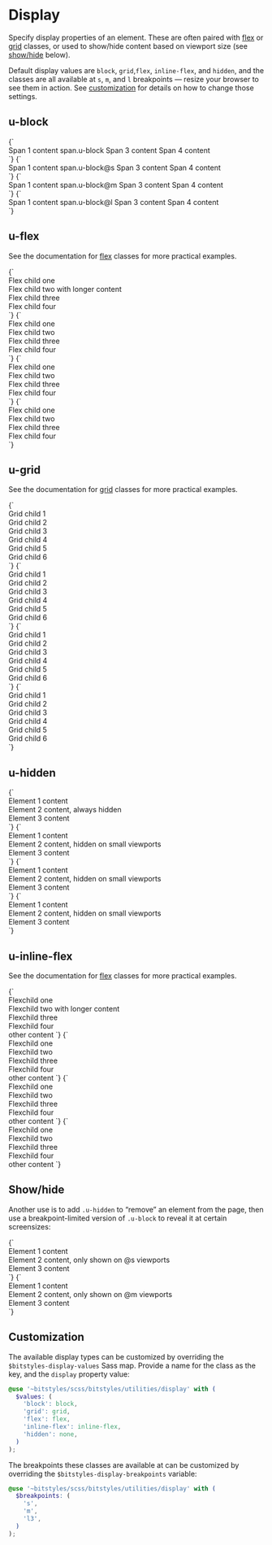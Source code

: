 
<Meta title="Utilities/display" />

# Display

Specify display properties of an element. These are often paired with [flex](/docs/utilities-flex--flex-with-grow-1-child) or [grid](/docs/utilities-grid--u-grid) classes, or used to show/hide content based on viewport size (see [show/hide](#showhide) below).

Default display values are `block`, `grid`,`flex`, `inline-flex`, and `hidden`, and the classes are all available at `s`, `m`, and `l` breakpoints — resize your browser to see them in action. See [customization](#customization) for details on how to change those settings.

## u-block

<Canvas isColumn>
  <Story name="u-block">
    {`
      <div class="u-bg-grayscale-light-1 u-padding-m">
        <span class="u-bg-grayscale-light-3 u-padding-s4">Span 1 content</span>
        <span class="u-block u-bg-grayscale-light-3 u-padding-s4">span.u-block</span>
        <span class="u-bg-grayscale-light-3 u-padding-s4">Span 3 content</span>
        <span class="u-bg-grayscale-light-3 u-padding-s4">Span 4 content</span>
      </div>
    `}
  </Story>
</Canvas>

<Canvas isColumn>
  <Story name="u-block@s">
    {`
      <div class="u-bg-grayscale-light-1 u-padding-m">
        <span class="u-bg-grayscale-light-3 u-padding-s4">Span 1 content</span>
        <span class="u-block@s u-bg-grayscale-light-3 u-padding-s4">span.u-block@s</span>
        <span class="u-bg-grayscale-light-3 u-padding-s4">Span 3 content</span>
        <span class="u-bg-grayscale-light-3 u-padding-s4">Span 4 content</span>
      </div>
    `}
  </Story>
  <Story name="u-block@m">
    {`
      <div class="u-bg-grayscale-light-1 u-padding-m">
        <span class="u-bg-grayscale-light-3 u-padding-s4">Span 1 content</span>
        <span class="u-block@m u-bg-grayscale-light-3 u-padding-s4">span.u-block@m</span>
        <span class="u-bg-grayscale-light-3 u-padding-s4">Span 3 content</span>
        <span class="u-bg-grayscale-light-3 u-padding-s4">Span 4 content</span>
      </div>
    `}
  </Story>
  <Story name="u-block@l">
    {`
      <div class="u-bg-grayscale-light-1 u-padding-m">
        <span class="u-bg-grayscale-light-3 u-padding-s4">Span 1 content</span>
        <span class="u-block@l u-bg-grayscale-light-3 u-padding-s4">span.u-block@l</span>
        <span class="u-bg-grayscale-light-3 u-padding-s4">Span 3 content</span>
        <span class="u-bg-grayscale-light-3 u-padding-s4">Span 4 content</span>
      </div>
    `}
  </Story>
</Canvas>

## u-flex

See the documentation for [flex](/docs/utilities-flex--flex-with-grow-1-child) classes for more practical examples.

<Canvas isColumn>
  <Story name="u-flex">
    {`
      <div class="u-flex u-padding-m u-bg-grayscale-light-1">
        <div class="a-card u-bg-grayscale-light-3">Flex child one</div>
        <div class="a-card u-bg-grayscale-light-3">Flex child two with longer content</div>
        <div class="a-card u-bg-grayscale-light-3">Flex child three</div>
        <div class="a-card u-bg-grayscale-light-3">Flex child four</div>
      </div>
    `}
  </Story>
</Canvas>

<Canvas isColumn>
  <Story name="u-flex@s">
    {`
      <div class="u-flex@s u-padding-m u-bg-grayscale-light-1">
        <div class="a-card u-bg-grayscale-light-3">Flex child one</div>
        <div class="a-card u-bg-grayscale-light-3">Flex child two</div>
        <div class="a-card u-bg-grayscale-light-3">Flex child three</div>
        <div class="a-card u-bg-grayscale-light-3">Flex child four</div>
      </div>
    `}
  </Story>
  <Story name="u-flex@m">
    {`
      <div class="u-flex@m u-padding-m u-bg-grayscale-light-1">
        <div class="a-card u-bg-grayscale-light-3">Flex child one</div>
        <div class="a-card u-bg-grayscale-light-3">Flex child two</div>
        <div class="a-card u-bg-grayscale-light-3">Flex child three</div>
        <div class="a-card u-bg-grayscale-light-3">Flex child four</div>
      </div>
    `}
  </Story>
  <Story name="u-flex@l">
    {`
      <div class="u-flex@l u-padding-m u-bg-grayscale-light-1">
        <div class="a-card u-bg-grayscale-light-3">Flex child one</div>
        <div class="a-card u-bg-grayscale-light-3">Flex child two</div>
        <div class="a-card u-bg-grayscale-light-3">Flex child three</div>
        <div class="a-card u-bg-grayscale-light-3">Flex child four</div>
      </div>
    `}
  </Story>
</Canvas>

## u-grid

See the documentation for [grid](/docs/utilities-grid--u-grid) classes for more practical examples.

<Canvas isColumn>
  <Story name="u-grid">
    {`
      <div class="u-grid u-gap-m u-padding-m u-bg-grayscale-light-1">
        <div class="u-bg-grayscale-light-3 u-padding-m a-card">Grid child 1</div>
        <div class="u-bg-grayscale-light-3 u-padding-m a-card">Grid child 2</div>
        <div class="u-bg-grayscale-light-3 u-padding-m a-card">Grid child 3</div>
        <div class="u-bg-grayscale-light-3 u-padding-m a-card">Grid child 4</div>
        <div class="u-bg-grayscale-light-3 u-padding-m a-card">Grid child 5</div>
        <div class="u-bg-grayscale-light-3 u-padding-m a-card">Grid child 6</div>
      </div>
    `}
  </Story>
</Canvas>

<Canvas isColumn>
  <Story name="u-grid@s">
    {`
      <div class="u-grid@s u-gap-m u-padding-m u-bg-grayscale-light-1">
        <div class="u-bg-grayscale-light-3 u-padding-m a-card">Grid child 1</div>
        <div class="u-bg-grayscale-light-3 u-padding-m a-card">Grid child 2</div>
        <div class="u-bg-grayscale-light-3 u-padding-m a-card">Grid child 3</div>
        <div class="u-bg-grayscale-light-3 u-padding-m a-card">Grid child 4</div>
        <div class="u-bg-grayscale-light-3 u-padding-m a-card">Grid child 5</div>
        <div class="u-bg-grayscale-light-3 u-padding-m a-card">Grid child 6</div>
      </div>
    `}
  </Story>
  <Story name="u-grid@m">
    {`
      <div class="u-grid@m u-gap-m u-padding-m u-bg-grayscale-light-1">
        <div class="u-bg-grayscale-light-3 u-padding-m a-card">Grid child 1</div>
        <div class="u-bg-grayscale-light-3 u-padding-m a-card">Grid child 2</div>
        <div class="u-bg-grayscale-light-3 u-padding-m a-card">Grid child 3</div>
        <div class="u-bg-grayscale-light-3 u-padding-m a-card">Grid child 4</div>
        <div class="u-bg-grayscale-light-3 u-padding-m a-card">Grid child 5</div>
        <div class="u-bg-grayscale-light-3 u-padding-m a-card">Grid child 6</div>
      </div>
    `}
  </Story>
  <Story name="u-grid@l">
    {`
      <div class="u-grid@l u-gap-m u-padding-m u-bg-grayscale-light-1">
        <div class="u-bg-grayscale-light-3 u-padding-m a-card">Grid child 1</div>
        <div class="u-bg-grayscale-light-3 u-padding-m a-card">Grid child 2</div>
        <div class="u-bg-grayscale-light-3 u-padding-m a-card">Grid child 3</div>
        <div class="u-bg-grayscale-light-3 u-padding-m a-card">Grid child 4</div>
        <div class="u-bg-grayscale-light-3 u-padding-m a-card">Grid child 5</div>
        <div class="u-bg-grayscale-light-3 u-padding-m a-card">Grid child 6</div>
      </div>
    `}
  </Story>
</Canvas>

## u-hidden

<Canvas isColumn>
  <Story name="u-hidden">
    {`
      <div class="u-gap-m u-padding-m u-bg-grayscale-light-1">
        <div class="u-bg-grayscale-light-3 u-padding-m a-card">Element 1 content</div>
        <div class="u-hidden u-bg-grayscale-light-3 u-padding-m a-card">Element 2 content, always hidden</div>
        <div class="u-bg-grayscale-light-3 u-padding-m a-card">Element 3 content</div>
      </div>
    `}
  </Story>
</Canvas>

<Canvas isColumn>
  <Story name="u-hidden@s">
    {`
      <div class="u-gap-m u-padding-m u-bg-grayscale-light-1">
        <div class="u-bg-grayscale-light-3 u-padding-m a-card">Element 1 content</div>
        <div class="u-hidden@s u-bg-grayscale-light-3 u-padding-m a-card">Element 2 content, hidden on small viewports</div>
        <div class="u-bg-grayscale-light-3 u-padding-m a-card">Element 3 content</div>
      </div>
    `}
  </Story>
  <Story name="u-hidden@m">
    {`
      <div class="u-gap-m u-padding-m u-bg-grayscale-light-1">
        <div class="u-bg-grayscale-light-3 u-padding-m a-card">Element 1 content</div>
        <div class="u-hidden@m u-bg-grayscale-light-3 u-padding-m a-card">Element 2 content, hidden on small viewports</div>
        <div class="u-bg-grayscale-light-3 u-padding-m a-card">Element 3 content</div>
      </div>
    `}
  </Story>
  <Story name="u-hidden@l">
    {`
      <div class="u-gap-m u-padding-m u-bg-grayscale-light-1">
        <div class="u-bg-grayscale-light-3 u-padding-m a-card">Element 1 content</div>
        <div class="u-hidden@l u-bg-grayscale-light-3 u-padding-m a-card">Element 2 content, hidden on small viewports</div>
        <div class="u-bg-grayscale-light-3 u-padding-m a-card">Element 3 content</div>
      </div>
    `}
  </Story>
</Canvas>

## u-inline-flex

See the documentation for [flex](/docs/utilities-flex--flex-with-grow-1-child) classes for more practical examples.

<Canvas isColumn>
  <Story name="u-inline-flex">
    {`
      <div class="u-inline-flex u-padding-m u-bg-grayscale-light-1">
        <div class="a-card u-bg-grayscale-light-3">Flexchild one</div>
        <div class="a-card u-bg-grayscale-light-3">Flexchild two with longer content</div>
        <div class="a-card u-bg-grayscale-light-3">Flexchild three</div>
        <div class="a-card u-bg-grayscale-light-3">Flexchild four</div>
      </div>
      other content
    `}
  </Story>
</Canvas>

<Canvas isColumn>
  <Story name="u-inline-flex@s">
    {`
      <div class="u-inline-flex@s u-padding-m u-bg-grayscale-light-1">
        <div class="a-card u-bg-grayscale-light-3">Flexchild one</div>
        <div class="a-card u-bg-grayscale-light-3">Flexchild two</div>
        <div class="a-card u-bg-grayscale-light-3">Flexchild three</div>
        <div class="a-card u-bg-grayscale-light-3">Flexchild four</div>
      </div>
      other content
    `}
  </Story>
  <Story name="u-inline-flex@m">
    {`
      <div class="u-inline-flex@m u-padding-m u-bg-grayscale-light-1">
        <div class="a-card u-bg-grayscale-light-3">Flexchild one</div>
        <div class="a-card u-bg-grayscale-light-3">Flexchild two</div>
        <div class="a-card u-bg-grayscale-light-3">Flexchild three</div>
        <div class="a-card u-bg-grayscale-light-3">Flexchild four</div>
      </div>
      other content
    `}
  </Story>
  <Story name="u-inline-flex@l">
    {`
      <div class="u-inline-flex@l u-padding-m u-bg-grayscale-light-1">
        <div class="a-card u-bg-grayscale-light-3">Flexchild one</div>
        <div class="a-card u-bg-grayscale-light-3">Flexchild two</div>
        <div class="a-card u-bg-grayscale-light-3">Flexchild three</div>
        <div class="a-card u-bg-grayscale-light-3">Flexchild four</div>
      </div>
      other content
    `}
  </Story>
</Canvas>

## Show/hide

Another use is to add `.u-hidden` to “remove” an element from the page, then use a breakpoint-limited version of `.u-block` to reveal it at certain screensizes:

<Canvas isColumn>
  <Story name="Show only @s">
    {`
      <div class="u-inline-flex@l u-padding-m u-bg-grayscale-light-1">
        <div class="a-card u-bg-grayscale-light-3">Element 1 content</div>
        <div class="u-hidden u-block@s a-card u-bg-grayscale-light-3">Element 2 content, only shown on @s viewports</div>
        <div class="a-card u-bg-grayscale-light-3">Element 3 content</div>
      </div>
    `}
  </Story>
  <Story name="Show only @m">
    {`
      <div class="u-inline-flex@l u-padding-m u-bg-grayscale-light-1">
        <div class="a-card u-bg-grayscale-light-3">Element 1 content</div>
        <div class="u-hidden u-block@m a-card u-bg-grayscale-light-3">Element 2 content, only shown on @m viewports</div>
        <div class="a-card u-bg-grayscale-light-3">Element 3 content</div>
      </div>
    `}
  </Story>
</Canvas>

## Customization

The available display types can be customized by overriding the `$bitstyles-display-values` Sass map. Provide a name for the class as the key, and the `display` property value:

```scss
@use '~bitstyles/scss/bitstyles/utilities/display' with (
  $values: (
    'block': block,
    'grid': grid,
    'flex': flex,
    'inline-flex': inline-flex,
    'hidden': none,
  )
);
```

The breakpoints these classes are available at can be customized by overriding the `$bitstyles-display-breakpoints` variable:

```scss
@use '~bitstyles/scss/bitstyles/utilities/display' with (
  $breakpoints: (
    's',
    'm',
    'l3',
  )
);
```
